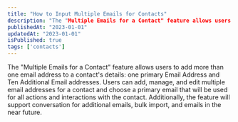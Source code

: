 ---
title: "How to Input Multiple Emails for Contacts"
description: "The "Multiple Emails for a Contact" feature allows users to add more than one email address to a contact's details"
publishedAt: "2023-01-01"
updatedAt: "2023-01-01"
isPublished: true
tags: ['contacts']
---

The "Multiple Emails for a Contact" feature allows users to add more than one email address to a contact's details: one primary Email Address and Ten Additional Email addresses. Users can add, manage, and edit multiple email addresses for a contact and choose a primary email that will be used for all actions and interactions with the contact. Additionally, the feature will support conversation for additional emails, bulk import, and emails in the near future.

